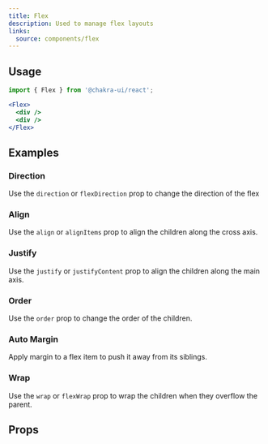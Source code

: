 ```yaml
---
title: Flex
description: Used to manage flex layouts
links:
  source: components/flex
---
```


<ExampleTabs name="flex-basic" />

## Usage

```jsx
import { Flex } from '@chakra-ui/react';
```

```jsx
<Flex>
  <div />
  <div />
</Flex>
```

## Examples

### Direction

Use the `direction` or `flexDirection` prop to change the direction of the flex

<ExampleTabs name="flex-with-direction" />

### Align

Use the `align` or `alignItems` prop to align the children along the cross axis.

<ExampleTabs name="flex-with-align" />

### Justify

Use the `justify` or `justifyContent` prop to align the children along the main
axis.

<ExampleTabs name="flex-with-justify" />

### Order

Use the `order` prop to change the order of the children.

<ExampleTabs name="flex-with-order" />

### Auto Margin

Apply margin to a flex item to push it away from its siblings.

<ExampleTabs name="flex-with-auto-margin" />

### Wrap

Use the `wrap` or `flexWrap` prop to wrap the children when they overflow the
parent.

<ExampleTabs name="flex-with-wrap" />

## Props

<PropTable component="Flex" part="Flex" />
